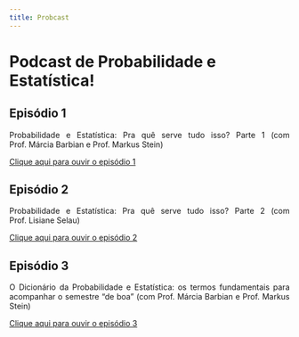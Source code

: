 ```yaml
---
title: Probcast
---
```


<h1 class="titulo"> 
  Podcast de Probabilidade e Estatística!
</h1>

## Episódio 1

<p align="justify">
  Probabilidade e Estatística: Pra quê serve tudo isso? Parte 1 (com Prof. Márcia Barbian e Prof. Markus Stein)
</p>

<a href="episodios/ep1.mp3">
  Clique aqui para ouvir o episódio 1
</a>

## Episódio 2

<p align="justify">
Probabilidade e Estatística: Pra quê serve tudo isso? Parte 2 (com Prof. Lisiane Selau)
</p>

<a href="episodios/ep2.mp3">
  Clique aqui para ouvir o episódio 2
</a>

## Episódio 3

<p align="justify">
O Dicionário da Probabilidade e Estatística: os termos fundamentais para acompanhar o semestre "de boa" (com Prof. Márcia Barbian e Prof. Markus Stein)
</p>

<a href="episodios/ep3.mp3">
  Clique aqui para ouvir o episódio 3
</a>


